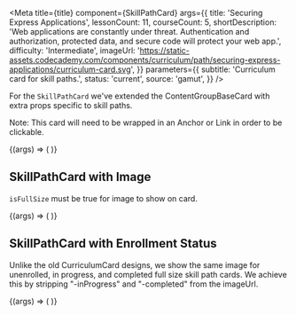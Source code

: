 
<Meta
  title={title}
  component={SkillPathCard}
  args={{
    title: 'Securing Express Applications',
    lessonCount: 11,
    courseCount: 5,
    shortDescription:
      'Web applications are constantly under threat. Authentication and authorization, protected data, and secure code will protect your web app.',
    difficulty: 'Intermediate',
    imageUrl:
      'https://static-assets.codecademy.com/components/curriculum/path/securing-express-applications/curriculum-card.svg',
  }}
  parameters={{
    subtitle: 'Curriculum card for skill paths.',
    status: 'current',
    source: 'gamut',
  }}
/>

For the `SkillPathCard` we've extended the <LinkTo kind="brand-labs-molecules-contentgroupbasecard">ContentGroupBaseCard</LinkTo> with extra props specific to skill paths.

Note: This card will need to be wrapped in an Anchor or Link in order to be clickable.

<Canvas>
  <Story name="SkillPathCard">
    {(args) => (
      <Box pb={8}>
        <SkillPathCard {...args} />
      </Box>
    )}
  </Story>
</Canvas>

<Props story="SkillPathCard" />

## SkillPathCard with Image

`isFullSize` must be true for image to show on card.

<Canvas>
  <Story name="SkillPathCard with Image">
    {(args) => (
      <Box pb={8}>
        <SkillPathCard {...args} isFullSize />
      </Box>
    )}
  </Story>
</Canvas>

## SkillPathCard with Enrollment Status

Unlike the old <LinkTo kind="brand-labs-molecules-curriculumcard--curriculum-card#career-path-description-variant">
CurriculumCard</LinkTo> designs, we show the same image for unenrolled, in progress, and completed full size skill path cards. We achieve this by stripping "-inProgress" and "-completed" from the imageUrl.

<Canvas>
  <Story name="SkillPathCard with Enrollment Status">
    {(args) => (
      <LayoutGrid gap={24} pb={8}>
        <Column size={6}>
          <SkillPathCard {...args} enrollmentStatus="inProgress" />
        </Column>
        <Column size={6}>
          <SkillPathCard {...args} enrollmentStatus="completed" />
        </Column>
        <Column size={6}>
          <SkillPathCard
            {...args}
            enrollmentStatus="inProgress"
            isFullSize
            imageUrl="https://static-assets.codecademy.com/components/curriculum/path/securing-express-applications/curriculum-card-inProgress.svg"
          />
        </Column>
        <Column size={6}>
          <SkillPathCard
            {...args}
            enrollmentStatus="completed"
            isFullSize
            imageUrl="https://static-assets.codecademy.com/components/curriculum/path/securing-express-applications/curriculum-card-completed.svg"
          />
        </Column>
      </LayoutGrid>
    )}
  </Story>
</Canvas>
